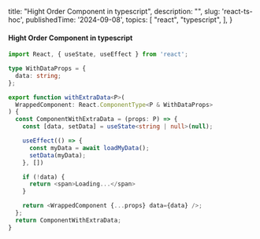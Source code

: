   title: "Hight Order Component in typescript",
  description: "",
  slug: 'react-ts-hoc',
  publishedTime: '2024-09-08',
  topics: [
    "react",
    "typescript",
  ],
}

<h4>Hight Order Component in typescript</h4>

```ts
import React, { useState, useEffect } from 'react';

type WithDataProps = {
  data: string;
};

export function withExtraData<P>(
  WrappedComponent: React.ComponentType<P & WithDataProps>
) {
  const ComponentWithExtraData = (props: P) => {
    const [data, setData] = useState<string | null>(null);

    useEffect(() => {
      const myData = await loadMyData();
      setData(myData);
    }, [])

    if (!data) {
      return <span>Loading...</span>
    }

    return <WrappedComponent {...props} data={data} />;
  };
  return ComponentWithExtraData;
}
```
